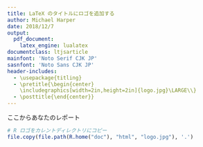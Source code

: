 ```yaml
---
title: LaTeX のタイトルにロゴを追加する
author: Michael Harper
date: 2018/12/7
output:
  pdf_document:
    latex_engine: lualatex
documentclass: ltjsarticle
mainfont: 'Noto Serif CJK JP'
sasnfont: 'Noto Sans CJK JP'
header-includes:
  - \usepackage{titling}
  - \pretitle{\begin{center}
    \includegraphics[width=2in,height=2in]{logo.jpg}\LARGE\\}
  - \posttitle{\end{center}}
---
```


<!-- 改ページを含めることもできます. これで文書を強制的に2ページ目から始めさせます. -->

\newpage

ここからあなたのレポート

```r
# R ロゴをカレントディレクトリにコピー
file.copy(file.path(R.home("doc"), "html", "logo.jpg"), '.')
```

